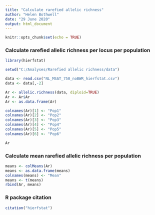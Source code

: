 ---
title: "Calculate rarefied allelic richness"
author: "Helen Bothwell"
date: "29 June 2020"
output: html_document
---

```{r setup, include=FALSE}
knitr::opts_chunk$set(echo = TRUE)
```


### Calculate rarefied allelic richness per locus per population
```{r}
library(hierfstat)

setwd("C:/Analyses/Rarefied allelic richness/data")

data <- read.csv("NL_MSAT_750_noBWR_hierfstat.csv")
data <- data[,-2]

Ar <- allelic.richness(data, diploid=TRUE)
Ar <- Ar$Ar
Ar <- as.data.frame(Ar)

colnames(Ar)[1] <- "Pop1"
colnames(Ar)[2] <- "Pop2"
colnames(Ar)[3] <- "Pop3"
colnames(Ar)[4] <- "Pop4"
colnames(Ar)[5] <- "Pop5"
colnames(Ar)[6] <- "Pop6"

Ar
```


### Calculate mean rarefied allelic richness per population 
```{r}
means <- colMeans(Ar)
means <- as.data.frame(means)
colnames(means) <- "Mean"
means <- t(means)
rbind(Ar, means)
```


### R package citation
```{r}
citation("hierfstat")
```





